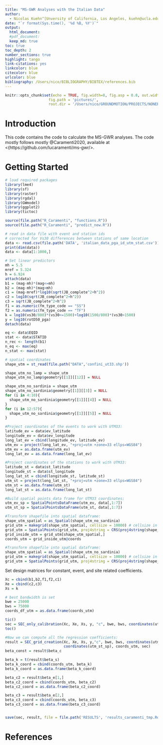 ```yaml
---
title: "MS-GWR Analyses with the Italian Data"
author:
  - Nicolas Kuehn^[Unversity of California, Los Angeles, kuehn@ucla.edu]
date: "`r format(Sys.time(), '%d %B, %Y')`"
output:
  html_document:
  #pdf_document:
  keep_md: true
toc: true
toc_depth: 2
number_sections: true
highlight: tango
link-citations: yes
linkcolor: blue
citecolor: blue
urlcolor: blue
bibliography: /Users/nico/BIBLIOGRAPHY/BIBTEX/references.bib
---
```

  
  
  ```r
knitr::opts_chunk$set(echo = TRUE, fig.width=8, fig.asp = 0.8, out.width = '50%', fig.show="hold",
                      fig.path = 'pictures/',
                      root.dir = '/Users/nico/GROUNDMOTION/PROJECTS/NONERGODIC/ITALY/Git/NonErgGMM_Italy')
```

# Introduction

This code contains the code to calculate the MS-GWR analyses.
The code mostly follows mostly @Caramenti2020, available at <{https://github.com/lucaramenti/ms-gwr/>.

# Getting Started

```r
# load required packages
library(lme4)
library(sf)
library(raster)
library(rgdal)
library(GWmodel)
library(ggplot2)
library(tictoc)

source(file.path("R_Caramenti", "functions.R"))
source(file.path("R_Caramenti", "predict_new.R"))
```

``` r
# read in data file with event and station ids
# corrected for Vs30 differences between stations of same location
data <- read.csv(file.path('DATA', 'italian_data_pga_id_utm_stat.csv'))
print(dim(data))
data <- data[1:1000,]

# Set linear predictors
mh = 5.5
mref = 5.324
h = 6.924
attach(data)
b1 = (mag-mh)*(mag<=mh)
b2 = (mag-mh)*(mag>mh)
c1 = (mag-mref)*log10(sqrt(JB_complete^2+h^2))
c2 = log10(sqrt(JB_complete^2+h^2))
c3 = sqrt(JB_complete^2+h^2)
f1 = as.numeric(fm_type_code == "SS")
f2 = as.numeric(fm_type_code == "TF")
k = log10(vs30/800)*(vs30<=1500)+log10(1500/800)*(vs30>1500)
y = log10(rotD50_pga)
detach(data)

eq <- data$EQID
stat <- data$STATID
n_rec <- length(b1)
n_eq <- max(eq)
n_stat <- max(stat)

# spatial coordinates
shape_utm = st_read(file.path("DATA",'confini_ut33.shp'))

shape_utm_no_lamp = shape_utm
shape_utm_no_lamp$geometry[[1]][[12]] = NULL

shape_utm_no_sardinia = shape_utm
shape_utm_no_sardinia$geometry[[1]][[3]] = NULL
for (i in 4:10){
  shape_utm_no_sardinia$geometry[[1]][[4]] = NULL
}
for (i in 12:57){
  shape_utm_no_sardinia$geometry[[1]][[5]] = NULL
}

#Project coordinates of the events to work with UTM33:
latitude_ev = data$ev_latitude
longitude_ev = data$ev_longitude
long_lat_ev = cbind(longitude_ev, latitude_ev)
utm_ev = project(long_lat_ev, "+proj=utm +zone=33 ellps=WGS84") 
utm_ev = as.data.frame(utm_ev)
long_lat_ev = as.data.frame(long_lat_ev)

#Project coordinates of the stations to work with UTM33:
latitude_st = data$st_latitude
longitude_st = data$st_longitude
long_lat_st = cbind(longitude_st, latitude_st)
utm_st = project(long_lat_st, "+proj=utm +zone=33 ellps=WGS84") 
utm_st = as.data.frame(utm_st)
long_lat_st = as.data.frame(long_lat_st)

#Build spatial points data frame for UTM33 coordinates:
utm_ev_sp = SpatialPointsDataFrame(utm_ev, data[,1:7])
utm_st_sp = SpatialPointsDataFrame(utm_st, data[,1:7])

#Transform shapefile into spatial dataframe:
shape_utm_spatial = as_Spatial(shape_utm_no_sardinia)
grid_utm = makegrid(shape_utm_spatial, cellsize = 10000) # cellsize in map units!
grid_utm = SpatialPoints(grid_utm, proj4string = CRS(proj4string(shape_utm_spatial)))
grid_inside_utm = grid_utm[shape_utm_spatial,]
coords_utm = grid_inside_utm@coords

#Transform shapefile into spatial dataframe:
shape_utm_spatial = as_Spatial(shape_utm_no_sardinia)
grid_utm = makegrid(shape_utm_spatial, cellsize = 10000) # cellsize in map units!
grid_utm = SpatialPoints(grid_utm, proj4string = CRS(proj4string(shape_utm_spatial)))
```

Set design matrices for constant, event, and site related coefficients.

``` r
Xc = cbind(b1,b2,f1,f2,c1)
Xe = cbind(c2,c3)
Xs = k

# best bandwidth is set
bwe = 25000
bws = 75000
coords_df_utm = as.data.frame(coords_utm)
```

``` r
tic()
sec = SEC_only_calibration(Xc, Xe, Xs, y, "c", bwe, bws, coordinates(utm_ev_sp), coordinates(utm_st_sp))
toc()

#Now we can compute all the regression coefficients:
result = SEC_grid_creation(Xc, Xe, Xs, y,"c", bwe, bws, coordinates(utm_ev_sp),
                           coordinates(utm_st_sp), coords_utm, sec)
beta_const = result$beta_c

beta_k = t(result$beta_s)
beta_k_coord = cbind(coords_utm, beta_k)
beta_k_coord = as.data.frame(beta_k_coord)

beta_c2 = result$beta_e[1,]
beta_c2_coord = cbind(coords_utm, beta_c2)
beta_c2_coord = as.data.frame(beta_c2_coord)

beta_c3 = result$beta_e[2,]
beta_c3_coord = cbind(coords_utm, beta_c3)
beta_c3_coord = as.data.frame(beta_c3_coord)


save(sec, result, file = file.path('RESULTS', 'results_caramenti_tmp.Rdata'))
```

# References